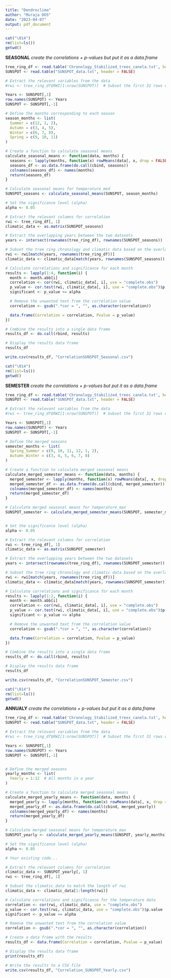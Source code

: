 ```yaml
---
title: "Dendroclima"
author: "Muraja DOS"
date: "2023-04-07"
output: pdf_document
---
```



```r
cat("\014") 
rm(list=ls()) 
getwd() 
```

**SEASONAL**
*create the correlations + p-values but put it as a data.frame*
```r
tree_ring_df <- read.table('Chronology_Stabilized_trees_canela.txt', header = TRUE)
SUNSPOT <- read.table("SUNSPOT_data.txt", header = FALSE)

# Extract the relevant variables from the data
#rwi <- tree_ring_df$RWI[1:nrow(SUNSPOT)]  # Subset the first 31 rows of RWI

Years <- SUNSPOT[,1]
row.names(SUNSPOT) <- Years
SUNSPOT <- SUNSPOT[,-1]

# Define the months corresponding to each season
season_months <- list(
  Summer = c(12, 1, 2),
  Autumn = c(3, 4, 5),
  Winter = c(6, 7, 8),
  Spring = c(9, 10, 11)
)

# Create a function to calculate seasonal means
calculate_seasonal_means <- function(data, months) {
  seasons <- lapply(months, function(x) rowMeans(data[, x, drop = FALSE], na.rm = TRUE))
  seasons_df <- as.data.frame(do.call(cbind, seasons))
  colnames(seasons_df) <- names(months)
  return(seasons_df)
}

# Calculate seasonal means for temperature_med
SUNSPOT_seasons <- calculate_seasonal_means(SUNSPOT, season_months)

# Set the significance level (alpha)
alpha <- 0.05

# Extract the relevant columns for correlation
rwi <- tree_ring_df[, 1]
climatic_data <- as.matrix(SUNSPOT_seasons)

# Extract the overlapping years between the two datasets
years <- intersect(rownames(tree_ring_df), rownames(SUNSPOT_seasons))

# Subset the tree ring chronology and climatic data based on the overlapping years
rwi <- rwi[match(years, rownames(tree_ring_df))]
climatic_data <- climatic_data[match(years, rownames(SUNSPOT_seasons)), ]

# Calculate correlations and significance for each month
results <- lapply(1:4, function(i) {
  month <- month.abb[i]
  correlation <- cor(rwi, climatic_data[, i], use = "complete.obs")
  p_value <- cor.test(rwi, climatic_data[, i], use = "complete.obs")$p.value
  significant <- p_value <= alpha

  # Remove the unwanted text from the correlation value
  correlation <- gsub(".*cor = ", "", as.character(correlation))

  data.frame(Correlation = correlation, Pvalue = p_value)
})

# Combine the results into a single data frame
results_df <- do.call(rbind, results)

# Display the results data frame
results_df

write.csv(results_df, "CorrelationSUNSPOT_Seasonal.csv")
```


################################################################################


```r
cat("\014") 
rm(list=ls()) 
getwd() 
```

**SEMESTER**
*create the correlations + p-values but put it as a data.frame*
```r
tree_ring_df <- read.table('Chronology_Stabilized_trees_canela.txt', header = TRUE)
SUNSPOT <- read.table("SUNSPOT_data.txt", header = FALSE)

# Extract the relevant variables from the data
#rwi <- tree_ring_df$RWI[1:nrow(SUNSPOT)]  # Subset the first 31 rows of RWI

Years <- SUNSPOT[,1]
row.names(SUNSPOT) <- Years
SUNSPOT <- SUNSPOT[,-1]

# Define the merged seasons
semester_months <- list(
  Spring_Summer = c(9, 10, 11, 12, 1, 2),
  Autumn_Winter = c(3, 4, 5, 6, 7, 8)
)

# Create a function to calculate merged seasonal means
calculate_merged_semester_means <- function(data, months) {
  merged_semester <- lapply(months, function(x) rowMeans(data[, x, drop = FALSE], na.rm = TRUE))
  merged_semester_df <- as.data.frame(do.call(cbind, merged_semester))
  colnames(merged_semester_df) <- names(months)
  return(merged_semester_df)
}

# Calculate merged seasonal means for temperature_max
SUNSPOT_semester <- calculate_merged_semester_means(SUNSPOT, semester_months)


# Set the significance level (alpha)
alpha <- 0.05

# Extract the relevant columns for correlation
rwi <- tree_ring_df[, 1]
climatic_data <- as.matrix(SUNSPOT_semester)

# Extract the overlapping years between the two datasets
years <- intersect(rownames(tree_ring_df), rownames(SUNSPOT_semester))

# Subset the tree ring chronology and climatic data based on the overlapping years
rwi <- rwi[match(years, rownames(tree_ring_df))]
climatic_data <- climatic_data[match(years, rownames(SUNSPOT_semester)), ]

# Calculate correlations and significance for each month
results <- lapply(1:2, function(i) {
  month <- month.abb[i]
  correlation <- cor(rwi, climatic_data[, i], use = "complete.obs")
  p_value <- cor.test(rwi, climatic_data[, i], use = "complete.obs")$p.value
  significant <- p_value <= alpha

  # Remove the unwanted text from the correlation value
  correlation <- gsub(".*cor = ", "", as.character(correlation))

  data.frame(Correlation = correlation, Pvalue = p_value)
})

# Combine the results into a single data frame
results_df <- do.call(rbind, results)

# Display the results data frame
results_df

write.csv(results_df, "CorrelationSUNSPOT_Semester.csv")
```


################################################################################

```r
cat("\014") 
rm(list=ls()) 
getwd() 
```

**ANNUALY**
*create the correlations + p-values but put it as a data.frame*
```r
tree_ring_df <- read.table('Chronology_Stabilized_trees_canela.txt', header = TRUE)
SUNSPOT <- read.table("SUNSPOT_data.txt", header = FALSE)

# Extract the relevant variables from the data
#rwi <- tree_ring_df$RWI[1:nrow(SUNSPOT)]  # Subset the first 31 rows of RWI

Years <- SUNSPOT[,1]
row.names(SUNSPOT) <- Years
SUNSPOT <- SUNSPOT[,-1]


# Define the merged seasons
yearly_months <- list(
  Yearly = 1:12  # All months in a year
)

# Create a function to calculate merged seasonal means
calculate_merged_yearly_means <- function(data, months) {
  merged_yearly <- lapply(months, function(x) rowMeans(data[, x, drop = FALSE], na.rm = TRUE))
  merged_yearly_df <- as.data.frame(do.call(cbind, merged_yearly))
  colnames(merged_yearly_df) <- names(months)
  return(merged_yearly_df)
}

# Calculate merged seasonal means for temperature_max
SUNSPOT_yearly <- calculate_merged_yearly_means(SUNSPOT, yearly_months)

# Set the significance level (alpha)
alpha <- 0.05

# Your existing code...

# Extract the relevant columns for correlation
climatic_data <- SUNSPOT_yearly[, 1]
rwi <- tree_ring_df[, 1]

# Subset the climatic_data to match the length of rwi
climatic_data <- climatic_data[1:length(rwi)]

# Calculate correlations and significance for the temperature data
correlation <- cor(rwi, climatic_data, use = "complete.obs")
p_value <- cor.test(rwi, climatic_data, use = "complete.obs")$p.value
significant <- p_value <= alpha

# Remove the unwanted text from the correlation value
correlation <- gsub(".*cor = ", "", as.character(correlation))

# Create a data frame with the results
results_df <- data.frame(Correlation = correlation, Pvalue = p_value)

# Display the results data frame
print(results_df)

# Write the results to a CSV file
write.csv(results_df, "Correlation_SUNSPOT_Yearly.csv")

```
